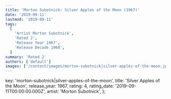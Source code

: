 ```yaml
---
title: 'Morton Subotnick: Silver Apples of the Moon (1967)'
date: '2019-09-11'
lastmod: '2019-09-11'
tags:
  [
    'Artist Morton Subotnick',
    'Rated 2',
    'Release Year 1967',
    'Release Decade 1960',
  ]
summary: 'Rated 2'
authors: ['default']
images: ['/content/images/morton-subotnick|silver-apples-of-the-moon.jpg']
---
```


  key: 'morton-subotnick|silver-apples-of-the-moon',
  title: 'Silver Apples of the Moon',
  release_year: 1967,
  rating: 4,
  rating_date: '2019-09-11T00:00:00.000Z',
  artist: 'Morton Subotnick',
};

<MusicRating data={data} />
